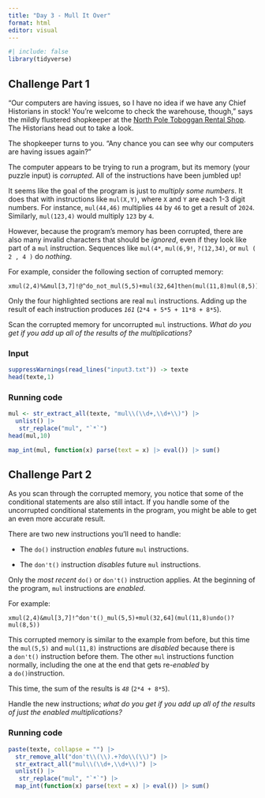 ```yaml
---
title: "Day 3 - Mull It Over"
format: html
editor: visual
---
```


```r
#| include: false
library(tidyverse)
```

## **Challenge Part 1**

"Our computers are having issues, so I have no idea if we have any Chief Historians in stock! You're welcome to check the warehouse, though," says the mildly flustered shopkeeper at the [North Pole Toboggan Rental Shop](https://adventofcode.com/2020/day/2). The Historians head out to take a look.

The shopkeeper turns to you. "Any chance you can see why our computers are having issues again?"

The computer appears to be trying to run a program, but its memory (your puzzle input) is *corrupted*. All of the instructions have been jumbled up!

It seems like the goal of the program is just to *multiply some numbers*. It does that with instructions like `mul(X,Y)`, where `X` and `Y` are each 1-3 digit numbers. For instance, `mul(44,46)` multiplies `44` by `46` to get a result of `2024`. Similarly, `mul(123,4)` would multiply `123` by `4`.

However, because the program's memory has been corrupted, there are also many invalid characters that should be *ignored*, even if they look like part of a `mul` instruction. Sequences like `mul(4*`, `mul(6,9!`, `?(12,34)`, or `mul ( 2 , 4 )` do *nothing*.

For example, consider the following section of corrupted memory:

```         
xmul(2,4)%&mul[3,7]!@^do_not_mul(5,5)+mul(32,64]then(mul(11,8)mul(8,5))
```

Only the four highlighted sections are real `mul` instructions. Adding up the result of each instruction produces *`161`* (`2*4 + 5*5 + 11*8 + 8*5`).

Scan the corrupted memory for uncorrupted `mul` instructions. *What do you get if you add up all of the results of the multiplications?*

### Input

```r
suppressWarnings(read_lines("input3.txt")) -> texte
head(texte,1)
```

### Running code

```r
mul <- str_extract_all(texte, "mul\\(\\d+,\\d+\\)") |> 
  unlist() |> 
   str_replace("mul", "`*`")
head(mul,10)
```

```r
map_int(mul, function(x) parse(text = x) |> eval()) |> sum()
```

## **Challenge Part 2**

As you scan through the corrupted memory, you notice that some of the conditional statements are also still intact. If you handle some of the uncorrupted conditional statements in the program, you might be able to get an even more accurate result.

There are two new instructions you'll need to handle:

-   The `do()` instruction *enables* future `mul` instructions.

-   The `don't()` instruction *disables* future `mul` instructions.

Only the *most recent* `do()` or `don't()` instruction applies. At the beginning of the program, `mul` instructions are *enabled*.

For example:

```         
xmul(2,4)&mul[3,7]!^don't()_mul(5,5)+mul(32,64](mul(11,8)undo()?mul(8,5))
```

This corrupted memory is similar to the example from before, but this time the `mul(5,5)` and `mul(11,8)` instructions are *disabled* because there is a `don't()` instruction before them. The other `mul` instructions function normally, including the one at the end that gets re-*enabled* by a `do()`instruction.

This time, the sum of the results is *`48`* (`2*4 + 8*5`).

Handle the new instructions; *what do you get if you add up all of the results of just the enabled multiplications?*

### Running code

```r
paste(texte, collapse = "") |>
  str_remove_all("don't\\(\\).+?do\\(\\)") |> 
  str_extract_all("mul\\(\\d+,\\d+\\)") |> 
  unlist() |> 
   str_replace("mul", "`*`") |> 
  map_int(function(x) parse(text = x) |> eval()) |> sum()
```
